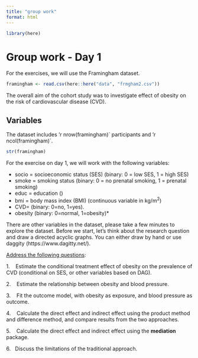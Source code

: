 ```yaml
---
title: "group work"
format: html
---
```


```r
library(here)
```
# Group work - Day 1

For the exercises, we will use the Framingham dataset. 

```r
framingham <- read.csv(here::here("data", "frmgham2.csv"))
```

The overall aim of the cohort study was to investigate effect of obesity on the risk of cardiovascular disease (CVD).

## Variables

The dataset includes 'r nrow(framingham)´ participants and 'r ncol(framingham)´.

```r
str(framingham)
```

For the exercise on day 1, we will work with the following variables:

- socio = socioeconomic status (SES) (binary: 0 = low SES, 1 = high SES)
- smoke = smoking status (binary: 0 = no prenatal smoking, 1 = prenatal smoking)
- educ = education ()
- bmi = body mass index (BMI) (continuous variable in kg/m^2^)
- CVD= (binary: 0=no, 1=yes).
- obesity (binary: 0=normal, 1=obesity)*

There are other variables in the dataset, please take a few minutes to explore the dataset. Before we start, let's think about the research question and draw a directed acyclic graphs. You can either draw by hand or use daggity (https://www.dagitty.net/).

[Address the following questions]{.underline}:

1.    Estimate the conditional treatment effect of obesity on the prevalence of CVD (conditional on SES, or other variables based on DAG).

2.    Estimate the relationship between obesity and blood pressure.

3.    Fit the outcome model, with obesity as exposure, and blood pressure as outcome.

4.    Calculate the direct effect and indirect effect using the product method and difference method, and compare results from the two approaches.

5.    Calculate the direct effect and indirect effect using the **mediation** package.

6.   Discuss the limitations of the traditional approach.
